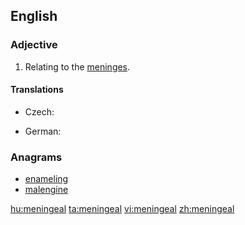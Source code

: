 ==English==

===Adjective===
{{en-adj|-}}

# {{context|anatomy}} Relating to the [[meninges]].

====Translations====
{{trans-top|relating to the meninges}}
* Czech: {{t-|cs|meningeální}}
{{trans-mid}}
* German: {{t-|de|Hirnhaut|alt=Hirnhaut-}}
{{trans-bottom}}

===Anagrams===
* [[enameling#English|enameling]]
* [[malengine#English|malengine]]

[[hu:meningeal]]
[[ta:meningeal]]
[[vi:meningeal]]
[[zh:meningeal]]